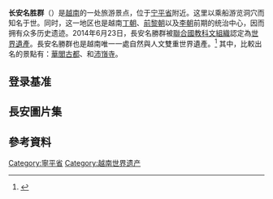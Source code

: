 {{multiple issues|
{{Expand language|time=2016-04-02T11:11:13+00:00}}
{{expand|time=2016-04-02T11:11:13+00:00}}
}}
{{世界遺産概要表
|site_img = File:TrangAn04 sau DenTrinh.JPG
|site_img_capt = 
|site_img_width =250px
|zh_name = 长安名胜群
|en_name = Trang An Landscape Complex
|fr_name = Complexe paysager de Trang An
| country = {{VIE}}
| Region = 亚洲和太平洋地区
| ID     = 1438
|criterion_c = (vi, vii, viii)
|rg_year = 2014
|ex_rg_year = 
|iucn = 
|}}
'''长安名胜群'''（{{vie|v=Quần thể danh thắng Tràng An|hn=群體名勝長安}}）是[[越南|越南]]的一处旅游景点，位于[[宁平省|宁平省]]附近。这里以乘船游览洞穴而知名于世。同时，这一地区也是越南[[丁朝|丁朝]]、[[前黎朝|前黎朝]]以及[[李朝_(越南)|李朝]]前期的统治中心，因而拥有众多历史遗迹。2014年6月23日，長安名勝群被[[聯合國教科文組織|聯合國教科文組織]]認定為[[世界遺產|世界遺產]]。長安名勝群也是越南唯一一處自然與人文雙重世界遺產。<ref>{{en}}{{cite web|url=http://whc.unesco.org/en/news/1160|title=Six new sites inscribed on World Heritage List|publisher=教科文組織|accessdate=2014年6月23日|language=|archive-date=2014年6月25日|archive-url=https://web.archive.org/web/20140625173241/http://whc.unesco.org/en/news/1160/|dead-url=no}}</ref>
其中，比較出名的景點有：[[華閭古都|華閭古都]]、{{link-en|三谷碧洞|Tam Cốc-Bích Động}}和[[沛嵿寺|沛嵿寺]]。

== 登录基准 ==
{{世界遗产基准|5|7|8}}

==長安圖片集==
{{Gallery
|File:Caudong.jpg|位於華閭東部的街橋
|File:Codohoalu2010k4.jpg|[[丁先皇|丁先皇]]廟入口
|File:Lehoidendinh.jpg|華閭古都節
|File:Festival of Dinh and Le kings at Hoa Lu.JPG|紀念丁朝和李朝國王的慶典,紀念丁先皇的儀式是在寺院的院子裡舉行.
|File:Bich Dong1 tango7174.JPG|梧桐河下塔
|File:Tam Coc from above.jpg|曲折的梧桐河
|File:Tam Coc Sailing.jpg|[[華閭古都|華閭古都]]的三古
|File:Tam Cốc01.jpg|
|File:Đường vào Tam Cốc - Ninh Bình.JPG|
|File:Tam Coc taken by Harmony Hiro.jpg|
}}

==參考資料==
{{reflist}}

{{越南世界遗产}}
[[Category:寧平省|Category:寧平省]]
[[Category:越南世界遗产|Category:越南世界遗产]]
